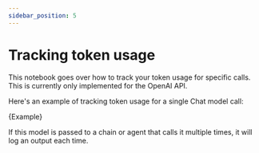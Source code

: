 ```yaml
---
sidebar_position: 5
---
```


# Tracking token usage

This notebook goes over how to track your token usage for specific calls. This is currently only implemented for the OpenAI API.

Here's an example of tracking token usage for a single Chat model call:


<CodeBlock language="typescript">{Example}</CodeBlock>

If this model is passed to a chain or agent that calls it multiple times, it will log an output each time.
